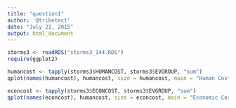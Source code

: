 ```yaml
---
title: "question1"
author: '@tribetect'
date: "July 21, 2015"
output: html_document
---
```


```r
storms3 <- readRDS("storms3_144.RDS")
require(ggplot2)
```



```r
humancost <- tapply(storms3$HUMANCOST, storms3$EVGROUP, "sum")
qplot(names(humancost), humancost, size = humancost, main = "Human Cost of Weather Events", xlab = "Event Type Group", ylab = "Human Cost: Death and Injury")

```

```r

econcost <- tapply(storms3$ECONCOST, storms3$EVGROUP, "sum")
qplot(names(econcost), humancost, size = econcost, main = "Economic Cost of Weather Events", xlab = "Event Type Group", ylab = "Economic Costs: Crop and Property Damage")

```

